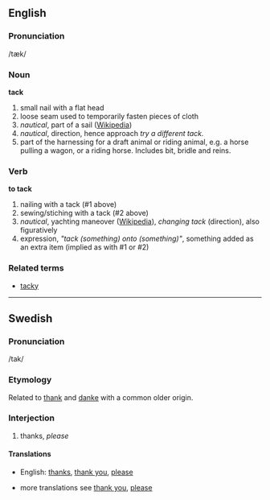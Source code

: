 ==English==
===Pronunciation===
/tæk/

===Noun===
'''tack'''

#small nail with a flat head
#loose seam used to temporarily fasten pieces of cloth
#''nautical'', part of a sail ([[en:tack|Wikipedia]])
#''nautical'', direction, hence approach ''try a different tack.''
#part of the harnessing for a draft animal or riding animal, e.g. a horse pulling a wagon, or a riding horse. Includes bit, bridle and reins.

===Verb===
'''to tack'''

#nailing with a tack (#1 above)
#sewing/stiching with a tack (#2 above)
#''nautical'', yachting maneover ([[en:tack|Wikipedia]]), ''changing tack'' (direction), also figuratively
#expression, ''"tack (something) onto (something)"'', something added as an extra item (implied as with #1 or #2)

===Related terms===
*[[tacky]]

----

==Swedish==
===Pronunciation===
/tak/

===Etymology===
Related to [[thank]] and [[danke]] with a common older origin.

===Interjection===
#thanks, ''please''

====Translations====
*English: [[thanks]], [[thank you]], [[please]]


*more translations see [[thank you]], [[please]]